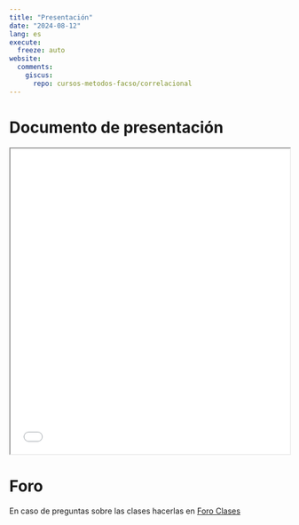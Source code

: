 ```yaml
---
title: "Presentación"
date: "2024-08-12"
lang: es
execute:
  freeze: auto   
website:
  comments:
    giscus:
      repo: cursos-metodos-facso/correlacional
---
```


# Documento de presentación

<iframe src=/slides/01-presentacion.html height="550" width=100% allowfullscreen="true">
</iframe> 


# Foro

En caso de preguntas sobre las clases hacerlas en [Foro Clases](/content/foro-clases.html)
